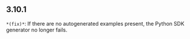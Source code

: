 ## 3.10.1
`*(fix)*`: If there are no autogenerated examples present, the Python SDK generator no longer fails.

